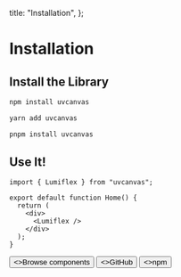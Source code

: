   title: "Installation",
};

# Installation

## Install the Library

<CodeGroup>

```bash {{ title: 'npm' }}
npm install uvcanvas
```

```bash {{ title: 'yarn' }}
yarn add uvcanvas
```

```bash {{ title: 'pnpm' }}
pnpm install uvcanvas
```

</CodeGroup>

## Use It!

```tsx
import { Lumiflex } from "uvcanvas";

export default function Home() {
  return (
    <div>
      <Lumiflex />
    </div>
  );
}
```

<div className="not-prose mb-16 mt-6 flex gap-3">
  <Button href="/docs/components" arrow="right">
    <>Browse components</>
  </Button>
  <Button
    href="https://github.com/latentcat/uvcanvas"
    target="_blank"
    variant="outline"
  >
    <>GitHub</>
  </Button>
  <Button
    href="https://www.npmjs.com/package/uvcanvas"
    target="_blank"
    variant="outline"
  >
    <>npm</>
  </Button>
</div>
